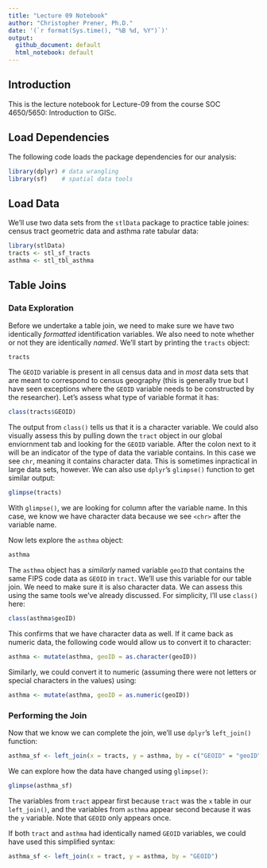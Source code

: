 ```yaml
---
title: "Lecture 09 Notebook"
author: "Christopher Prener, Ph.D."
date: '(`r format(Sys.time(), "%B %d, %Y")`)'
output: 
  github_document: default
  html_notebook: default 
---
```


## Introduction
This is the lecture notebook for Lecture-09 from the course SOC 4650/5650: Introduction to GISc.

## Load Dependencies
The following code loads the package dependencies for our analysis:

```r
library(dplyr) # data wrangling
library(sf)    # spatial data tools
```

## Load Data
We'll use two data sets from the `stlData` package to practice table joines: census tract geometric data and asthma rate tabular data:

```r
library(stlData)
tracts <- stl_sf_tracts
asthma <- stl_tbl_asthma
```

## Table Joins
### Data Exploration
Before we undertake a table join, we need to make sure we have two identically *formatted* identification variables. We also need to note whether or not they are identically *named*. We'll start by printing the `tracts` object:

```r
tracts
```

The `GEOID` variable is present in all census data and in *most* data sets that are meant to correspond to census geography (this is generally true but I have seen exceptions where the `GEOID` variable needs to be constructed by the researcher). Let's assess what type of variable format it has:

```r
class(tracts$GEOID)
```

The output from `class()` tells us that it is a character variable. We could also visually assess this by pulling down the `tract` object in our global enviornment tab and looking for the `GEOID` variable. After the colon next to it will be an indicator of the type of data the variable contains. In this case we see `chr`, meaning it contains character data. This is sometimes inpractical in large data sets, however. We can also use `dplyr`'s `glimpse()` function to get similar output:

```r
glimpse(tracts)
```

With `glimpse()`, we are looking for column after the variable name. In this case, we know we have character data because we see `<chr>` after the variable name.

Now lets explore the `asthma` object:

```r
asthma
```

The `asthma` object has a *similarly* named variable `geoID` that contains the same FIPS code data as `GEOID` in `tract`. We'll use this variable for our table join. We need to make sure it is also character data. We can assess this using the same tools we've already discussed. For simplicity, I'll use `class()` here:

```r
class(asthma$geoID)
```

This confirms that we have character data as well. If it came back as numeric data, the following code would allow us to convert it to character:

```r
asthma <- mutate(asthma, geoID = as.character(geoID))
```

Similarly, we could convert it to numeric (assuming there were not letters or special characters in the values) using:

```r
asthma <- mutate(asthma, geoID = as.numeric(geoID))
```

### Performing the Join
Now that we know we can complete the join, we'll use `dplyr`'s `left_join()` function:

```r
asthma_sf <- left_join(x = tracts, y = asthma, by = c("GEOID" = "geoID"))
```

We can explore how the data have changed using `glimpse()`:

```r
glimpse(asthma_sf)
```

The variables from `tract` appear first because `tract` was the `x` table in our `left_join()`, and the variables from `asthma` appear second because it was the `y` variable. Note that `GEOID` only appears once.

If both `tract` and `asthma` had identically named `GEOID` variables, we could have used this simplified syntax:

```r
asthma_sf <- left_join(x = tract, y = asthma, by = "GEOID")
```

